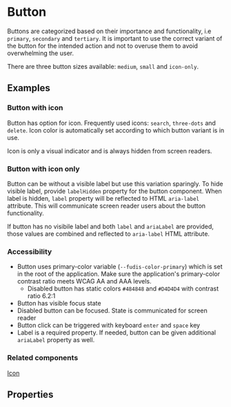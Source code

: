 
<Meta of={ButtonStories} />

# Button

Buttons are categorized based on their importance and functionality, i.e `primary`, `secondary` and `tertiary`.
It is important to use the correct variant of the button for the intended action and not to overuse them to avoid overwhelming the user.

There are three button sizes available: `medium`, `small` and `icon-only`.

## Examples

<Canvas of={ButtonStories.AllVariants}></Canvas>

### Button with icon

Button has option for icon. Frequently used icons: <code>search</code>, <code>three-dots</code> and <code>delete</code>. Icon color is automatically set according to which button variant is in use.

Icon is only a visual indicator and is always hidden from screen readers.

<Canvas of={ButtonStories.IconButton}></Canvas>

### Button with icon only

Button can be without a visible label but use this variation sparingly. To hide visible label, provide `labelHidden` property for the button component. When label is hidden, `label` property will be reflected to HTML `aria-label` attribute. This will communicate screen reader users about the button functionality.

If button has no visibile label and both `label` and `ariaLabel` are provided, those values are combined and reflected to `aria-label` HTML attribute.

<Canvas of={ButtonStories.OnlyIconButton}></Canvas>

### Accessibility

- Button uses primary-color variable (`--fudis-color-primary`) which is set in the root of the application. Make sure the application's primary-color contrast ratio meets WCAG AA and AAA levels.
  - Disabled button has static colors `#484848` and `#D4D4D4` with contrast ratio 6.2:1
- Button has visible focus state
- Disabled button can be focused. State is communicated for screen reader
- Button click can be triggered with keyboard <code>enter</code> and <code>space</code> key
- Label is a required property. If needed, button can be given additional `ariaLabel` property as well.

### Related components

[Icon](/docs/components-icon--icon)

## Properties

<ArgTypes of={ButtonComponent} />
